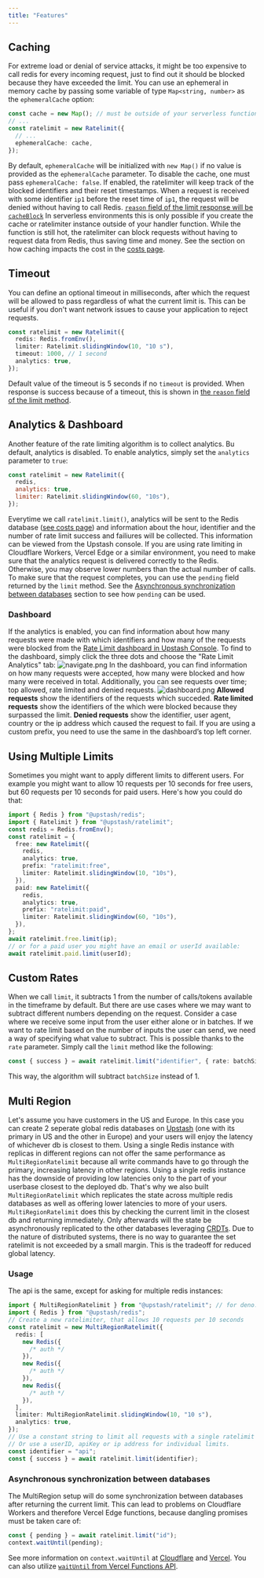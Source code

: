 ```yaml
---
title: "Features"
---
```

## Caching
For extreme load or denial of service attacks, it might be too expensive to call
redis for every incoming request, just to find out it should be blocked because
they have exceeded the limit.
You can use an ephemeral in memory cache by passing some variable of type
`Map<string, number>` as the `ephemeralCache` option:
```ts
const cache = new Map(); // must be outside of your serverless function handler
// ...
const ratelimit = new Ratelimit({
  // ...
  ephemeralCache: cache,
});
```
By default, `ephemeralCache` will be initialized with `new Map()` if no value is provided
as the `ephemeralCache` parameter. To disable the cache, one must pass `ephemeralCache: false`.
If enabled, the ratelimiter will keep track of the blocked identifiers and their
reset timestamps. When a request is received with some identifier `ip1` before the reset time of
`ip1`, the request will be denied without having to call Redis. [`reason` field of the
limit response will be `cacheBlock`](https://upstash.com/docs/redis/sdks/ratelimit-ts/methods#limit)
In serverless environments this is only possible if you create the cache or ratelimiter
instance outside of your handler function. While the function is still hot, the
ratelimiter can block requests without having to request data from Redis, thus
saving time and money.
See the section on how caching impacts the cost in the
[costs page](https://upstash.com/docs/redis/sdks/ratelimit-ts/costs#cache-result).
## Timeout
You can define an optional timeout in milliseconds, after which the request will
be allowed to pass regardless of what the current limit is. This can be useful
if you don't want network issues to cause your application to reject requests.
```ts
const ratelimit = new Ratelimit({
  redis: Redis.fromEnv(),
  limiter: Ratelimit.slidingWindow(10, "10 s"),
  timeout: 1000, // 1 second
  analytics: true,
});
```
Default value of the timeout is 5 seconds if no `timeout` is provided. When response
is success because of a timeout, this is shown in
[the `reason` field of the limit method](https://upstash.com/docs/redis/sdks/ratelimit-ts/methods#limit).
## Analytics & Dashboard
Another feature of the rate limiting algorithm is to collect analytics.
Bu default, analytics is disabled. To enable analytics, simply set the `analytics` parameter to `true`:
```js
const ratelimit = new Ratelimit({
  redis,
  analytics: true,
  limiter: Ratelimit.slidingWindow(60, "10s"),
});
```
Everytime we call `ratelimit.limit()`, analytics will be sent to the Redis database
([see costs page](https://upstash.com/docs/redis/sdks/ratelimit-ts/costs#analytics))
and information about the hour, identifier and the number of rate limit success and
failiures will be collected. This information can be viewed from the Upstash console.
If you are using rate limiting in Cloudflare Workers, Vercel Edge or a similar environment,
you need to make sure that the analytics request is delivered correctly to the Redis.
Otherwise, you may observe lower numbers than the actual number of calls.
To make sure that the request completes, you can use the `pending` field returned by
the `limit` method. See the
[Asynchronous synchronization between databases](https://upstash.com/docs/redis/sdks/ratelimit-ts/features#asynchronous-synchronization-between-databases)
section to see how `pending` can be used.
### Dashboard
If the analytics is enabled, you can find information about how many requests were made
with which identifiers and how many of the requests were blocked from the [Rate Limit
dashboard in Upstash Console](https://console.upstash.com/ratelimit).
To find to the dashboard, simply click the three dots and choose the "Rate Limit Analytics" tab:
![navigate.png](/img/ratelimit/navigate.png)
In the dashboard, you can find information on how many requests were accepted, how many were blocked
and how many were received in total. Additionally, you can see requests over time; top allowed, rate limited
and denied requests.
![dashboard.png](/img/ratelimit/dashboard.png)
**Allowed requests** show the identifiers of the requests which succeded. **Rate limited requests** show the
identifiers of the which were blocked because they surpassed the limit. **Denied requests** show the identifier,
user agent, country or the ip address which caused the request to fail.
If you are using a custom prefix, you need to use the same in the dashboard’s top left corner.
## Using Multiple Limits
Sometimes you might want to apply different limits to different users. For
example you might want to allow 10 requests per 10 seconds for free users, but
60 requests per 10 seconds for paid users.
Here's how you could do that:
```ts
import { Redis } from "@upstash/redis";
import { Ratelimit } from "@upstash/ratelimit";
const redis = Redis.fromEnv();
const ratelimit = {
  free: new Ratelimit({
    redis,
    analytics: true,
    prefix: "ratelimit:free",
    limiter: Ratelimit.slidingWindow(10, "10s"),
  }),
  paid: new Ratelimit({
    redis,
    analytics: true,
    prefix: "ratelimit:paid",
    limiter: Ratelimit.slidingWindow(60, "10s"),
  }),
};
await ratelimit.free.limit(ip);
// or for a paid user you might have an email or userId available:
await ratelimit.paid.limit(userId);
```
## Custom Rates
When we call `limit`, it subtracts 1 from the number of calls/tokens available in
the timeframe by default. But there are use cases where we may want to subtract different
numbers depending on the request.
Consider a case where we receive some input from the user either alone or in batches.
If we want to rate limit based on the number of inputs the user can send, we need a way of
specifying what value to subtract.
This is possible thanks to the `rate` parameter. Simply call the `limit` method like the
following:
```ts
const { success } = await ratelimit.limit("identifier", { rate: batchSize });
```
This way, the algorithm will subtract `batchSize` instead of 1.
## Multi Region
Let's assume you have customers in the US and Europe. In this case you can
create 2 seperate global redis databases on [Upstash](https://console.upstash.com)
(one with its primary in US and the other in Europe) and your users will enjoy
the latency of whichever db is closest to them.
Using a single Redis instance with replicas in different regions can not offer
the same performance as `MultiRegionRatelimit` because all write commands have
to go through the primary, increasing latency in other regions.
Using a single redis instance has the downside of providing low latencies only
to the part of your userbase closest to the deployed db. That's why we also
built `MultiRegionRatelimit` which replicates the state across multiple redis
databases as well as offering lower latencies to more of your users.
`MultiRegionRatelimit` does this by checking the current limit in the closest db
and returning immediately. Only afterwards will the state be asynchronously
replicated to the other databases leveraging
[CRDTs](https://en.wikipedia.org/wiki/Conflict-free_replicated_data_type). Due
to the nature of distributed systems, there is no way to guarantee the set
ratelimit is not exceeded by a small margin. This is the tradeoff for reduced
global latency.
### Usage
The api is the same, except for asking for multiple redis instances:
```ts
import { MultiRegionRatelimit } from "@upstash/ratelimit"; // for deno: see above
import { Redis } from "@upstash/redis";
// Create a new ratelimiter, that allows 10 requests per 10 seconds
const ratelimit = new MultiRegionRatelimit({
  redis: [
    new Redis({
      /* auth */
    }),
    new Redis({
      /* auth */
    }),
    new Redis({
      /* auth */
    }),
  ],
  limiter: MultiRegionRatelimit.slidingWindow(10, "10 s"),
  analytics: true,
});
// Use a constant string to limit all requests with a single ratelimit
// Or use a userID, apiKey or ip address for individual limits.
const identifier = "api";
const { success } = await ratelimit.limit(identifier);
```
### Asynchronous synchronization between databases
The MultiRegion setup will do some synchronization between databases after
returning the current limit. This can lead to problems on Cloudflare Workers and
therefore Vercel Edge functions, because dangling promises must be taken care
of:
```ts
const { pending } = await ratelimit.limit("id");
context.waitUntil(pending);
```
See more information on `context.waitUntil` at
[Cloudflare](https://developers.cloudflare.com/workers/runtime-apis/context/#waituntil)
and [Vercel](https://vercel.com/docs/functions/edge-middleware/middleware-api#waituntil).
You can also utilize [`waitUntil` from Vercel Functions API](https://vercel.com/docs/functions/functions-api-reference#waituntil).